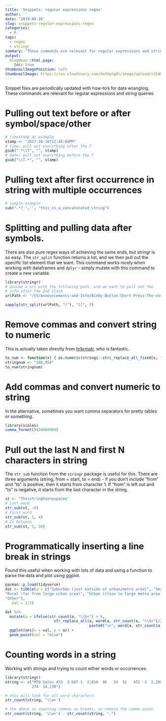 ```yaml
---
title: 'Snippets: regular expressions regex'
author: ''
date: '2019-04-10'
slug: snippets-regular-expressions-regex
categories:
  - R
tags:
  - regex
  - stringr
summary: "These commands are relevant for regular expressions and string queries."
output:
  blogdown::html_page:
    toc: true
thumbnailImagePosition: left
thumbnailImage: https://res.cloudinary.com/dn83gtg0l/image/upload/v1548271167/snippets.jpg
---
```


Snippet files are periodically updated with how-to’s for data wrangling. These commands are relevant for regular expressions and string queries. 

# Pulling out text before or after symbol/space/other
```r
# timestamp as example 
stamp <- "2017-10-16T12:45:04PM"
# time: pull out everything after the T
gsub(".*\\T", "", stamp) 
# date: pull out everything before the T
gsub("\\T.*", "", stamp) 
```

# Pulling text after first occurrence in string with multiple occurrences
```r
# simple example 
sub(".*?_",'', "this_is_a_concatenated_string")
```

# Splitting and pulling data after symbols. 

There are also pure regex ways of achieving the same ends, but stringr is so easy. The `str_split` function returns a list, and we then pull out the specific list element that we want. This command works nicely when working with dataframes and `dplyr` - simply mutate with this command to create a new variable. 
```r
library(stringr)
# assume a url with the following path, and we want to pull out the 
# info after the 2nd slash
urlPath <- "/t5/Announcements-and-Info/Bixby-Button-Short-Press-The-choice-is-yours/m-p/168685/highlight/true#M210"

sapply(str_split(urlPath, "/"), "[[", 3)
```

# Remove commas and convert string to numeric

This is actually taken directly from [hrbrmstr](https://rud.is/b/2017/11/02/yet-another-power-outages-post-full-tidyverse-edition/){target="_blank"}, who is fantastic. 
```r
to_num <- function(x) { as.numeric(stringi::stri_replace_all_fixed(x, ",", "")) }
stringnum <- "100,954"
to_num(stringnum)
```

# Add commas and convert numeric to string

In the alternative, sometimes you want comma separators for pretty tables or something. 

```r
library(scales)    
comma_format()(10000000)
```

# Pull out the last N and first N characters in string

The ```str_sub``` function from the ```stringr``` package is useful for this. There are three arguments (string, from = start, to = end) - if you don't include "from" and "to" is positive, then it starts from character 1. If "from" is left out and "to" is negative, it starts from the last character in the string. 
```r
st <- "Thisstringhasnospaces"
# Last word
str_sub(st, -6)
# First word  
str_sub(st, 1, 4)
# In between
str_sub(st, 5, 10)
```

# Programmatically inserting a line break in strings

Found this useful when working with lots of data and using a function to parse the data and plot using ggplot. 
```r
pacman::p_load(tidyverse)
dat <- tibble(a = c("Suburban (just outside of urban/metro area)", "Small town (separate from suburban area, but within proximity)", 
"Rural (far from large urban area)", "Urban (close to large metro area)", 
"Other"),
   val = 1:5)

dat %>% 
  mutate(a = ifelse(str_count(a, "\\S+") > 6, 
                      str_replace_all(a, word(a, str_count(a, "\\S+")/2 + 1), 
                                      paste0("\n", word(a, str_count(a, "\\S+")/2  +1))), a)) %>%
  ggplot(aes(x = val, y = a)) + 
  geom_point(col = "blue") 

```

# Counting words in a string

Working with strings and trying to count either words or occurrences. 

```r
library(stringr)
string <- c("MTD Sales 415  2,667 1  2,014  46   24  52   472  3  2,200  2,256 2,963 25 511  207
            274  14,130")

# this will look for all word characters
str_count(string, '\\w+')

# the above is counting commas as breaks, so remove the comma count
str_count(string, '\\w+') - str_count(string, ",") 
```
